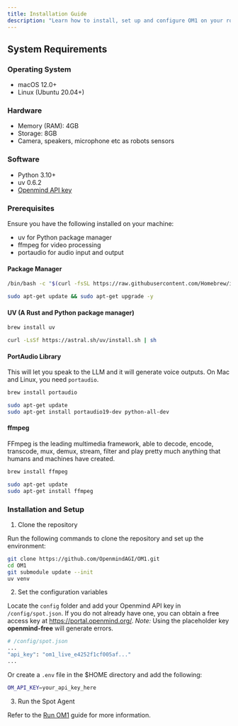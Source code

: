```yaml
---
title: Installation Guide
description: "Learn how to install, set up and configure OM1 on your robots."
---
```


## System Requirements

### Operating System

- macOS 12.0+
- Linux (Ubuntu 20.04+)

### Hardware

- Memory (RAM): 4GB
- Storage: 8GB
- Camera, speakers, microphone etc as robots sensors

### Software

- Python 3.10+
- uv 0.6.2
- [Openmind API key](https://portal.openmind.org/)

### Prerequisites

Ensure you have the following installed on your machine:

- uv for Python package manager
- ffmpeg for video processing
- portaudio for audio input and output

#### Package Manager

```bash Mac
/bin/bash -c "$(curl -fsSL https://raw.githubusercontent.com/Homebrew/install/HEAD/install.sh)"
```

``` bash Linux
sudo apt-get update && sudo apt-get upgrade -y
``` 

#### UV (A Rust and Python package manager)

``` bash Mac
brew install uv
```

``` bash Linux
curl -LsSf https://astral.sh/uv/install.sh | sh
```

#### PortAudio Library

This will let you speak to the LLM and it will generate voice outputs. On Mac and Linux, you need `portaudio`.

```bash Mac
brew install portaudio
```

```bash Linux
sudo apt-get update
sudo apt-get install portaudio19-dev python-all-dev
```

#### ffmpeg

FFmpeg is the leading multimedia framework, able to decode, encode, transcode, mux, demux, stream, filter and play pretty much anything that humans and machines have created.

```bash Mac
brew install ffmpeg
``` 

```bash Linux
sudo apt-get update
sudo apt-get install ffmpeg
``` 

### Installation and Setup

1. Clone the repository

Run the following commands to clone the repository and set up the environment:

```bash clone repo
git clone https://github.com/OpenmindAGI/OM1.git
cd OM1
git submodule update --init
uv venv
```

2. Set the configuration variables

Locate the `config` folder and add your Openmind API key in `/config/spot.json`. If you do not already have one, you can obtain a free access key at https://portal.openmind.org/.  _Note:_ Using the placeholder key **openmind-free** will generate errors.

```bash set api key
# /config/spot.json
...
"api_key": "om1_live_e4252f1cf005af..."
...
```

Or create a `.env` file in the $HOME directory and add the following:

```bash
OM_API_KEY=your_api_key_here
```

3. Run the Spot Agent

Refer to the [Run OM1](/getting-started/run-om1) guide for more information.
